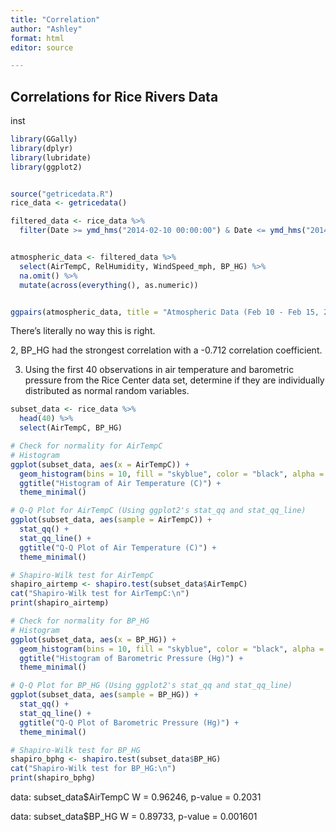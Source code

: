 ```yaml
---
title: "Correlation"
author: "Ashley"
format: html
editor: source

---
```


## Correlations for Rice Rivers Data

inst

```r

library(GGally)
library(dplyr)
library(lubridate)
library(ggplot2)


source("getricedata.R")
rice_data <- getricedata()

filtered_data <- rice_data %>%
  filter(Date >= ymd_hms("2014-02-10 00:00:00") & Date <= ymd_hms("2014-02-15 23:59:59"))


atmospheric_data <- filtered_data %>%
  select(AirTempC, RelHumidity, WindSpeed_mph, BP_HG) %>%
  na.omit() %>%
  mutate(across(everything(), as.numeric)) 


ggpairs(atmospheric_data, title = "Atmospheric Data (Feb 10 - Feb 15, 2014)", progress = FALSE)
```

There's literally no way this is right. 

2, BP_HG had the strongest correlation with a -0.712 correlation coefficient. 

3. Using the first 40 observations in air temperature and barometric pressure from the Rice Center data set, determine if they are individually distributed as normal random variables. 

```r
subset_data <- rice_data %>%
  head(40) %>%
  select(AirTempC, BP_HG)

# Check for normality for AirTempC
# Histogram
ggplot(subset_data, aes(x = AirTempC)) +
  geom_histogram(bins = 10, fill = "skyblue", color = "black", alpha = 0.7) +
  ggtitle("Histogram of Air Temperature (C)") +
  theme_minimal()

# Q-Q Plot for AirTempC (Using ggplot2's stat_qq and stat_qq_line)
ggplot(subset_data, aes(sample = AirTempC)) +
  stat_qq() +
  stat_qq_line() +
  ggtitle("Q-Q Plot of Air Temperature (C)") +
  theme_minimal()

# Shapiro-Wilk test for AirTempC
shapiro_airtemp <- shapiro.test(subset_data$AirTempC)
cat("Shapiro-Wilk test for AirTempC:\n")
print(shapiro_airtemp)

# Check for normality for BP_HG
# Histogram
ggplot(subset_data, aes(x = BP_HG)) +
  geom_histogram(bins = 10, fill = "skyblue", color = "black", alpha = 0.7) +
  ggtitle("Histogram of Barometric Pressure (Hg)") +
  theme_minimal()

# Q-Q Plot for BP_HG (Using ggplot2's stat_qq and stat_qq_line)
ggplot(subset_data, aes(sample = BP_HG)) +
  stat_qq() +
  stat_qq_line() +
  ggtitle("Q-Q Plot of Barometric Pressure (Hg)") +
  theme_minimal()

# Shapiro-Wilk test for BP_HG
shapiro_bphg <- shapiro.test(subset_data$BP_HG)
cat("Shapiro-Wilk test for BP_HG:\n")
print(shapiro_bphg)
```

data:  subset_data$AirTempC
W = 0.96246, p-value = 0.2031

data:  subset_data$BP_HG
W = 0.89733, p-value = 0.001601
